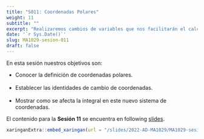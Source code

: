 ```yaml
---
title: "S011: Coordenadas Polares"
weight: 11
subtitle: ""
excerpt: "Realizaremos cambios de variables que nos facilitarán el calculo de integrales en ciertos casos."
date: '`r Sys.Date()`'
slug: MA1029-sesion-011
draft: false
---
```


En esta sesión nuestros objetivos son:

 * Conocer la definición de coordenadas polares. <br/><br/>
 * Establecer las identidades de cambio de coordenadas. <br/><br/>
 * Mostrar como se afecta la integral en este nuevo sistema de coordenadas.

El contenido para la **Sesión 11** se encuentra en following [slides](/slides/2022-AD-MA1029/MA1029-sesion-11).

```r
xaringanExtra::embed_xaringan(url = "/slides/2022-AD-MA1029/MA1029-sesion-11", ratio = "4:3")
```